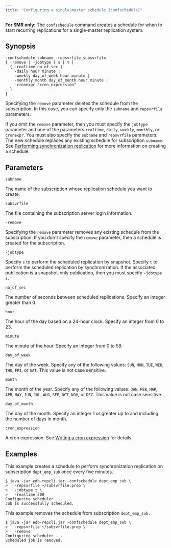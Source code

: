 ```yaml
---
title: "Configuring a single-master schedule (confschedule)"
---
```


<div id="configure_smr_schedule" class="registered_link"></div>

**For SMR only:** The `confschedule` command creates a schedule for when to start recurring replications for a single-master replication system.

## Synopsis

```shell
-confschedule subname -repsvrfile subsvrfile
{ -remove | -jobtype { s | t }
  { -realtime no_of_sec |
    -daily hour minute |
    -weekly day_of_week hour minute |
    -monthly month day_of_month hour minute |
    -cronexpr "cron_expression"
  }
}
```

Specifying the `remove` parameter deletes the schedule from the subscription. In this case, you can specify only the `subname` and `repsvrfile` parameters.

If you omit the `remove` parameter, then you must specify the `jobtype` parameter and one of the parameters `realtime`, `daily`, `weekly`, `monthly`, or `cronexpr`. You must also specify the `subname` and `repsvrfile` parameters. The new schedule replaces any existing schedule for subscription `subname`. See [Performing synchronization replication](../../05_smr_operation/04_on_demand_replication/02_perform_sync_replication/#perform_sync_replication) for more information on creating a schedule.

## Parameters

`subname`

The name of the subscription whose replication schedule you want to create.

`subsvrfile`

The file containing the subscription server login information.

`-remove`

Specifying the `remove` parameter removes any existing schedule from the subscription. If you don't specify the `remove` parameter, then a schedule is created for the subscription.

`-jobtype`

Specify `s` to perform the scheduled replication by snapshot. Specify `t` to perform the scheduled replication by synchronization. If the associated publication is a snapshot-only publication, then you must specify `-jobtype s`.

`no_of_sec`

The number of seconds between scheduled replications. Specify an integer greater than 0.

`hour`

The hour of the day based on a 24-hour clock. Specify an integer from 0 to 23.

`minute`

The minute of the hour. Specify an integer from 0 to 59.

`day_of_week`

The day of the week. Specify any of the following values: `SUN`, `MON`, `TUE`, `WED`, `THU`, `FRI`, or `SAT`. This value is not case sensitive.

`month`

The month of the year. Specify any of the following values: `JAN`, `FEB`, `MAR`, `APR`, `MAY`, `JUN`, `JUL`, `AUG`, `SEP`, `OCT`, `NOV`, or `DEC`. This value is not case sensitive.

`day_of_month`

The day of the month. Specify an integer 1 or greater up to and including the number of days in month.

`cron_expression`

A cron expression. See [Writing a cron expression](../../10_appendix/03_miscellaneous_xdb_processing_topics/03_writing_cron_exp/#writing_cron_exp) for details.

## Examples

This example creates a schedule to perform synchronization replication on subscription `dept_emp_sub` once every five minutes.

```shell
$ java -jar edb-repcli.jar -confschedule dept_emp_sub \
>   -repsvrfile ~/subsvrfile.prop \
>   -jobtype t \
>   -realtime 300
Configuring scheduler ...
Job is successfully scheduled.
```

This example removes the schedule from subscription `dept_emp_sub.`

```shell
$ java -jar edb-repcli.jar -confschedule dept_emp_sub \
>   -repsvrfile ~/subsvrfile.prop \
>   -remove
Configuring scheduler ...
Scheduled job is removed.
```
